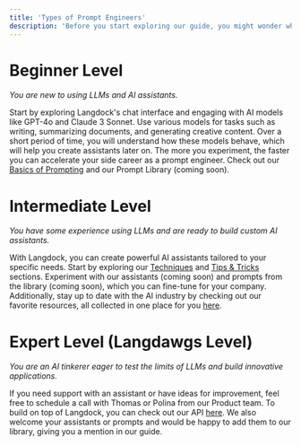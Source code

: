 ```yaml
---
title: 'Types of Prompt Engineers'
description: 'Before you start exploring our guide, you might wonder what level of knowledge in Prompt Engineering you have. We have defined three levels so you can immediately jump into the most relevant section for you.'
---
```


# Beginner Level
_You are new to using LLMs and AI assistants._

Start by exploring Langdock's chat interface and engaging with AI models like GPT-4o and Claude 3 Sonnet. Use various models for tasks such as writing, summarizing documents, and generating creative content. Over a short period of time, you will understand how these models behave, which will help you create assistants later on. The more you experiment, the faster you can accelerate your side career as a prompt engineer. Check out our [Basics of Prompting](/prompt-engineering/basics) and our Prompt Library (coming soon).

# Intermediate Level
_You have some experience using LLMs and are ready to build custom AI assistants._

With Langdock, you can create powerful AI assistants tailored to your specific needs. Start by exploring our [Techniques](/prompt-engineering/techniques) and [Tips & Tricks](/prompt-engineering/tricks) sections. Experiment with our assistants (coming soon) and prompts from the library (coming soon), which you can fine-tune for your company. Additionally, stay up to date with the AI industry by checking out our favorite resources, all collected in one place for you [here](/prompt-engineering/resources).

# Expert Level (Langdawgs Level)
_You are an AI tinkerer eager to test the limits of LLMs and build innovative applications._

If you need support with an assistant or have ideas for improvement, feel free to schedule a call with Thomas or Polina from our Product team. To build on top of Langdock, you can check out our API [here](/product/api). We also welcome your assistants or prompts and would be happy to add them to our library, giving you a mention in our guide.